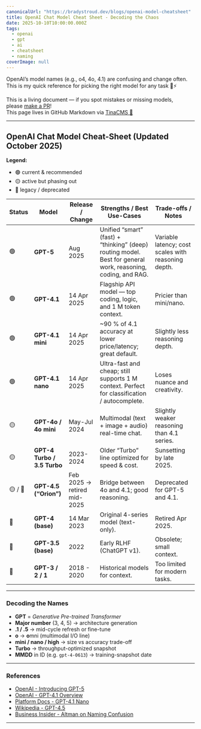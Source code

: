 ```yaml
---
canonicalUrl: "https://bradystroud.dev/blogs/openai-model-cheatsheet"
title: OpenAI Chat Model Cheat Sheet - Decoding the Chaos
date: 2025-10-10T10:00:00.000Z
tags:
  - openai
  - gpt
  - ai
  - cheatsheet
  - naming
coverImage: null
---
```


OpenAI’s model names (e.g., o4, 4o, 4.1) are confusing and change often.  
This is my quick reference for picking the right model for any task 🧠⚡️

This is a living document — if you spot mistakes or missing models,  
please [make a PR](https://github.com/bradystroud/blog/edit/main/content/blogs/openai-model-cheatsheet.mdx)!  
This page lives in GitHub Markdown via [TinaCMS 🦙](https://tina.io)

---

## OpenAI Chat Model Cheat-Sheet (Updated October 2025)

**Legend:**  
- 🟢 current & recommended  
- 🟡 active but phasing out  
- 🔴 legacy / deprecated  

| Status | Model | Release / Change | Strengths / Best Use-Cases | Trade-offs / Notes |
| --- | --- | --- | --- | --- |
| 🟢 | **GPT-5** | Aug 2025 | Unified “smart” (fast) + “thinking” (deep) routing model. Best for general work, reasoning, coding, and RAG. | Variable latency; cost scales with reasoning depth. |
| 🟢 | **GPT-4.1** | 14 Apr 2025 | Flagship API model — top coding, logic, and 1 M token context. | Pricier than mini/nano. |
| 🟢 | **GPT-4.1 mini** | 14 Apr 2025 | ~90 % of 4.1 accuracy at lower price/latency; great default. | Slightly less reasoning depth. |
| 🟢 | **GPT-4.1 nano** | 14 Apr 2025 | Ultra-fast and cheap; still supports 1 M context. Perfect for classification / autocomplete. | Loses nuance and creativity. |
| 🟡 | **GPT-4o / 4o mini** | May-Jul 2024 | Multimodal (text + image + audio) real-time chat. | Slightly weaker reasoning than 4.1 series. |
| 🟡 | **GPT-4 Turbo / 3.5 Turbo** | 2023-2024 | Older “Turbo” line optimized for speed & cost. | Sunsetting by late 2025. |
| 🟡 / 🔴 | **GPT-4.5 (“Orion”)** | Feb 2025 → retired mid-2025 | Bridge between 4o and 4.1; good reasoning. | Deprecated for GPT-5 and 4.1. |
| 🔴 | **GPT-4 (base)** | 14 Mar 2023 | Original 4-series model (text-only). | Retired Apr 2025. |
| 🔴 | **GPT-3.5 (base)** | 2022 | Early RLHF (ChatGPT v1). | Obsolete; small context. |
| 🔴 | **GPT-3 / 2 / 1** | 2018 - 2020 | Historical models for context. | Too limited for modern tasks. |

---

### Decoding the Names

- **GPT** = _Generative Pre-trained Transformer_  
- **Major number** (3, 4, 5) → architecture generation  
- **.1 / .5** → mid-cycle refresh or fine-tune  
- **o** → **o**mni (multimodal I/O line)  
- **mini / nano / high** → size vs accuracy trade-off  
- **Turbo** → throughput-optimized snapshot  
- **MMDD** in ID (e.g. `gpt-4-0613`) → training-snapshot date  

---

### References

- [OpenAI - Introducing GPT-5](https://openai.com/index/introducing-gpt-5/?utm_source=chatgpt.com)  
- [OpenAI - GPT-4.1 Overview](https://openai.com/index/gpt-4-1/?utm_source=chatgpt.com)  
- [Platform Docs - GPT-4.1 Nano](https://platform.openai.com/docs/models/gpt-4-1-nano?utm_source=chatgpt.com)  
- [Wikipedia - GPT-4.5](https://en.wikipedia.org/wiki/GPT-4.5?utm_source=chatgpt.com)  
- [Business Insider - Altman on Naming Confusion](https://www.businessinsider.com/sam-altman-openai-fix-confusing-ai-model-names-gpt-2025-4?utm_source=chatgpt.com)  

---